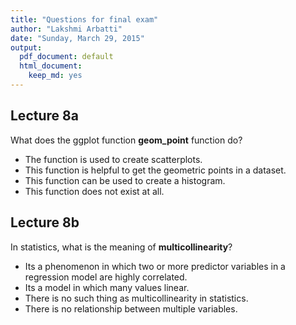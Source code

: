 ```yaml
---
title: "Questions for final exam"
author: "Lakshmi Arbatti"
date: "Sunday, March 29, 2015"
output:
  pdf_document: default
  html_document:
    keep_md: yes
---
```


## Lecture 8a

What does the ggplot function __geom_point__ function do?

* The function is used to create scatterplots.
* This function is helpful to get the geometric points in a dataset.
* This function can be used to create a histogram.
* This function does not exist at all.

## Lecture 8b

In statistics, what is the meaning of __multicollinearity__?

* Its a phenomenon in which two or more predictor variables in a regression model are highly correlated.
* Its a model in which many values linear.
* There is no such thing as multicollinearity in statistics.
* There is no relationship between multiple variables.